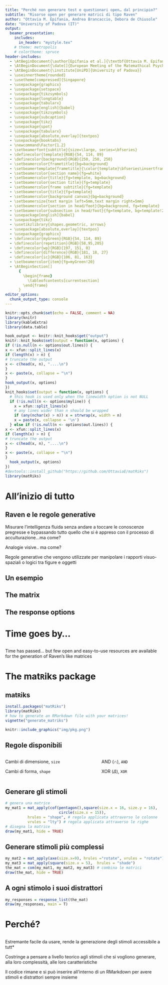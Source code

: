 ```yaml
---
title: "Perché non generare test e questionari open… dal principio?"
subtitle: "Risorse open per generare matrici di tipo Raven"
author: "Ottavia M. Epifania, Andrea Brancaccio, Debora de Chiusole"
date: "University of Padova (IT)"
output: 
  beamer_presentation: 
    includes: 
      in_header: "mystyle.tex"
    # theme: metropolis
    # colortheme: spruce
header-includes: 
  - \AtBeginDocument{\author[Epifania et al.]{\textbf{Ottavia M. Epifania}, Andrea Brancaccio, Debora de Chiusole}}
  - \AtBeginDocument{\date[]{European Meeting of the Matemathical Psychology Group}}
  - \AtBeginDocument{\institute[UniPD]{University of Padova}}
  - \useinnertheme{rounded}
  - \usetheme[compressed]{Singapore}
  - \usepackage{graphicx}
  - \usepackage{setspace}
  - \usepackage{tikzsymbols}
  - \usepackage{longtable}
  - \usepackage{tabularx}
  - \usepackage[english]{babel}
  - \usepackage{tikzsymbols}
  - \usepackage{subcaption}
  - \usepackage{tikz}
  - \usepackage{spot}
  - \usepackage{tabularx}
  - \usepackage[absolute,overlay]{textpos}
  - \usepackage{booktabs}
  - \newcommand\Factor{1.2}
  - \setbeamerfont{subtitle}{size=\large, series=\bfseries}
  - \definecolor{template}{RGB}{54, 114, 89}
  - \definecolor{background}{RGB}{250, 250, 250}
  - \setbeamercolor{frametitle}{bg=background}
  - \setbeamertemplate{frametitle}{\color{template}\bfseries\insertframetitle\par\vskip-6pt\hrulefill}
  - \setbeamercolor{section name}{fg=white}
  - \setbeamercolor{title}{fg=template, bg=background}
  - \setbeamercolor{section title}{fg=template}
  - \setbeamercolor{frame subtitle}{fg=template}
  - \setbeamercolor{title}{fg=template}
  - \setbeamercolor{background canvas}{bg=background}
  - \setbeamersize{text margin left=5mm,text margin right=5mm}
  - \setbeamercolor{section in head/foot}{bg=background, fg=template}
  - \setbeamercolor{subsection in head/foot}{fg=template, bg=template!20}
  - \usepackage[english]{babel}
  - \usepackage{tikz}
  - \usetikzlibrary{shapes.geometric, arrows}
  - \usepackage[absolute,overlay]{textpos}
  - \usepackage{graphicx}
  - \definecolor{myGreen}{RGB}{54, 114, 89}
  - \definecolor{repetition}{RGB}{58,95,205}
  - \definecolor{wp}{RGB}{197, 151, 0}
  - \definecolor{difference}{RGB}{181, 18, 27}
  - \definecolor{ic}{RGB}{106, 81, 163}
  - \setbeamercolor{item}{fg=myGreen!20}
  - \AtBeginSection[]
      {
        \begin{frame}
          \tableofcontents[currentsection]
        \end{frame}
      }
editor_options: 
  chunk_output_type: console
---
```


```r
knitr::opts_chunk$set(echo = FALSE, comment = NA)
library(knitr)
library(kableExtra)
library(data.table)

hook_output <- knitr::knit_hooks$get("output")
knitr::knit_hooks$set(output = function(x, options) {
if (!is.null(n <- options$out.lines)) {
x <- xfun::split_lines(x)
if (length(x) > n) {
# truncate the output
x <- c(head(x, n), "....\n")
}
x <- paste(x, collapse = "\n")
}
hook_output(x, options)
})
knit_hooks$set(output = function(x, options) {
  # this hook is used only when the linewidth option is not NULL
  if (!is.null(n <- options$myline)) {
    x = xfun::split_lines(x)
    # any lines wider than n should be wrapped
    if (any(nchar(x) > n)) x = strwrap(x, width = n)
    x = paste(x, collapse = '\n')
  } else if (!is.null(n <- options$out.lines)) {
x <- xfun::split_lines(x)
if (length(x) > n) {
# truncate the output
x <- c(head(x, n), "....\n")
}
x <- paste(x, collapse = "\n")
}
  hook_output(x, options)
})
#devtools::install_github("https://github.com/OttaviaE/matRiks")
library(matRiks)
```

## {.plain}

\tableofcontents

# All'inizio di tutto

## Raven e le regole generative

Misurare l'intelligenza fluida senza andare a toccare le conoscenze pregresse e bypassando tutto quello che si è appreso con il processo di acculturazione...ma come?


\vspace{1.5mm}
Analogie visive.. ma come? 


\centering 
\Large
Regole generative che vengono utilizzate per manipolare i rapporti visuo-spaziali o logici tra figure e oggetti

## Un esempio

\centering
\begin{tikzpicture}
        \imagenode[0.5]{img/completeExample.png}

\highlightbox[red,very thick]{0.12}{0.49}{0.85}{0.98}{red}{}{2-3}
\highlightbox[myGreen,very thick]{0.57}{0.52}{0.75}{.66}{myGreen}{}{3}
\highlightbox[green,very thick]{0.05}{0.01}{0.95}{0.45}{red}{}{4}
\end{tikzpicture}



## The matrix

\centering
\begin{tikzpicture}
			\imagenode[0.5]{img/matrix.png}
			\highlighttext{0.2}{0.9}{0.8}{1}{red}{Cambio forma \& Progressione numerica}{2}
			\highlightbox[red,very thick]{0.18}{0.65}{0.85}{0.9}{red}{}{2}
			\highlightbox[red,very thick]{0.18}{0.37}{0.85}{0.62}{red}{}{2}
			\highlightbox[red,very thick]{0.18}{0.11}{0.85}{0.35}{red}{}{2}
			\highlightbox[red,very thick]{0.18}{0.1}{0.36}{0.9}{red}{}{3}
			\highlightbox[red,very thick]{0.40}{0.1}{0.60}{0.9}{red}{}{3}
			\highlightbox[red,very thick]{0.64}{0.1}{0.83}{0.9}{red}{}{3}
			\highlighttext{0.1}{0.9}{0.4}{1}{red}{Progressione numerica}{3}
\end{tikzpicture}


## The response options
\onslide<1->
\begin{textblock*}{4cm}(8.5cm,1cm)
\includegraphics[width =\linewidth]{img/matrix.png}
\end{textblock*}
	
		
\begin{tikzpicture}
\imagenode[0.4]{img/responses.png}
\highlightbox[myGreen,very thick]{0.52}{0.02}{0.73}{.4}{circle,myGreen}{}{2-}
\highlightbox[repetition,very thick]{0.52}{0.52}{0.73}{.86}{circle,myGreen}{}{3-}
\highlightbox[repetition,very thick]{0.78}{0.02}{0.98}{.4}{circle,myGreen}{}{3-}
\highlightbox[difference,very thick]{0.26}{0.52}{0.48}{.86}{circle,myGreen}{}{6-}
\highlightbox[wp,very thick]{0.01}{0.02}{0.21}{.4}{circle,myGreen}{}{5-}
\highlightbox[wp,very thick]{0.78}{0.52}{0.98}{.86}{circle,myGreen}{}{5-}
\highlightbox[wp,very thick]{0.28}{0.02}{0.48}{.4}{circle,myGreen}{}{5-}
\highlightbox[ic,very thick]{0.01}{0.52}{0.21}{.86}{circle,myGreen}{}{4-}
\end{tikzpicture}
		
\small 
\vspace{5mm}
		
\onslide<3->
\centering
\scalebox{.95}{
\begin{tabular}{p{3cm}p{10cm}}

\textcolor<3->{repetition}{Repetition} &  Ripetizione di una cella adiacente alla cella vuota\\ 
\textcolor<4->{ic}{Incomplete Correlate} &  `Quasi'' la risposta corretta \\
\textcolor<5->{wp}{Wrong Principle} &  Viene usata una regola non corretta per risolvere la matrice  \\
\textcolor<6->{difference}{Difference} &  Effetto pop-up\\
\end{tabular}
}


<!-- ## Regole generative -->

<!-- \scalebox{.65}{ -->
<!-- \begin{tabular}{p{3.2cm}p{4cm} p{9.5cm}} -->
<!-- \hline -->
<!-- \textbf{Categoria}	&	\textbf{Regola}	&	\textbf{Definizione}	\\\hline -->
<!-- Visuospaziale&       Completamento & Individuazione della porzione mancante di una figura	 \\ -->
<!-- &	Orientamento	&	Manipolazione dell'orientamento spaziale\\ -->
<!-- &	Forma	&	Manipolazione della forma  	\\ -->
<!-- &	Riempimento	&	Manipolazione del riempimento 	\\ -->
<!-- &	Dimensione & Manipolazione della dimensione	\\	 -->
<!-- &&\\ -->
<!-- \hline -->
<!-- Pre-inferenza	&	Addizione oggettuale	&	Sovrapposizione degli oggetti presenti in diverse celle	\\ -->
<!-- &	Sottrazione oggettuale	&	Cancellazione degli oggetti presenti in diverse celle	\\ -->
<!-- &&\\ -->
<!-- \hline -->
<!-- Logica & AND & La terza cella si ottiene dall'intersezione delle prime due\\ -->
<!-- & OR    & La terza cella si ottiene dall'unione delle prime due\\ -->
<!-- & XOR  & La terza cella si ottiene dall'unione delle prime due ma solo per gli elementi che non si	ripetono\\ -->
<!-- &&\\ \hline -->
<!-- Logica direzionale & Orizzontale & Le regole vengono applicate in orizzontale \\ -->
<!-- & Verticale & Le regole vengono applicate in verticale \\ -->
<!-- & Diagonale & Le regole vengono applicate contemporanemente in verticale e orizzontale \\\hline -->
<!-- \end{tabular}} -->

<!-- ## Distrattori -->

<!-- \onslide<1-> -->
<!-- \begin{textblock*}{4cm}(8.5cm,1cm) -->
<!-- \includegraphics[width =\linewidth]{img/matrix.png} -->
<!-- \end{textblock*} -->


<!-- \begin{tikzpicture} -->
<!-- \imagenode[0.4]{img/responses.png} -->
<!-- \highlightbox[myGreen,very thick]{0.52}{0.02}{0.73}{.4}{circle,myGreen}{}{2-} -->
<!-- \highlightbox[repetition,very thick]{0.52}{0.52}{0.73}{.86}{circle,myGreen}{}{3-} -->
<!-- \highlightbox[repetition,very thick]{0.78}{0.02}{0.98}{.4}{circle,myGreen}{}{3-} -->
<!-- \highlightbox[difference,very thick]{0.26}{0.52}{0.48}{.86}{circle,myGreen}{}{6-} -->
<!-- \highlightbox[wp,very thick]{0.01}{0.02}{0.21}{.4}{circle,myGreen}{}{5-} -->
<!-- \highlightbox[wp,very thick]{0.78}{0.52}{0.98}{.86}{circle,myGreen}{}{5-} -->
<!-- \highlightbox[wp,very thick]{0.28}{0.02}{0.48}{.4}{circle,myGreen}{}{5-} -->
<!-- \highlightbox[ic,very thick]{0.01}{0.52}{0.21}{.86}{circle,myGreen}{}{4-} -->
<!-- \end{tikzpicture} -->

<!-- \small  -->
<!-- \vspace{5mm} -->

<!-- \onslide<3-> -->
<!-- \centering -->
<!-- \scalebox{.95}{ -->
<!-- \begin{tabular}{p{3cm}p{10cm}} -->

<!-- \textcolor<3->{repetition}{Repetition} &  Ripetizione di una cella adiacente alla cella vuota\\  -->
<!-- \textcolor<4->{ic}{Incomplete Correlate} &  `Quasi'' la risposta corretta \\ -->
<!-- \textcolor<5->{wp}{Wrong Principle} &  Viene usata una regola non corretta per risolvere la matrice  \\ -->
<!-- \textcolor<6->{difference}{Difference} &  Effetto pop-up\\ -->
<!-- \end{tabular} -->
<!-- } -->

# Time goes by...

##

Time has passed... but few open and easy-to-use resources are available for the generation of Raven's like matrices


\begin{block}{Corvus}

It's on \href{GitHub}{https://github.com/Thimbleby/Corvus} (and the maintainer is super nice :)!

Based in Javascript but provided with with an intuitive UI

\end{block}


\begin{block}{Sandia}

No longer maintained

"Rudimentary stimuli"
\end{block}


\begin{center}

They don't allow for reproducing the stimuli generation process

\end{center}




# The mat`R`iks package

## mat`R`iks

```r
install.packages("matRiks")
library(matRiks)
# how to generate an RMarkdown file with your matrices!
vignette("generate_matriks")
```




```r
knitr::include_graphics("img/pkg.png")
```

<!-- Generates $2 \times 2$ and $3 \times 3$ Raven-like matrices and the related set of distractors  -->

<!-- Allows for concatenating figures together $\rightarrow$ an infinite number of figures is in the midst -->


<!-- Allows for creating multi-layer matrices by combining concatenating single-layer matrices together  -->



## Regole disponibili


::: columns

:::: column

\centering

Cambi di dimensione, `size`

\begin{figure}
\centering

```r
a = mat_apply(maxi(), hrules = "size")

par(mfrow =c(1, 3) ,
        mar = c(6,5,5,5))

draw(a$Sq1); draw(a$Sq2); draw(a$Sq3)

```


\end{figure}


\centering

Cambi di riempimento, `shade`

\begin{figure}
\centering

```r
a = mat_apply(maxi(), hrules = "shade")

par(mfrow =c(1, 3) ,
        mar = c(6,5,5,5))

draw(a$Sq1); draw(a$Sq2); draw(a$Sq3)

```


\end{figure}


\centering
Cambi di forma, `shape`

\begin{figure}
\centering

```r
a = mat_apply(cof(s_lily(),
                  square(),
                  circle()), hrules = "shape")

par(mfrow =c(1, 3) ,
        mar = c(6,5,5,5))

draw(a$Sq1); draw(a$Sq2); draw(a$Sq3)

```


\end{figure}


\centering

Cambi di orientamento, `rotate`

\begin{figure}
\centering

```r
a = mat_apply(pacman(), hrules = "rotate.inv")

par(mfrow =c(1, 3) ,
        mar = c(6,5,5,5))

draw(a$Sq1); draw(a$Sq2); draw(a$Sq3)

```


\end{figure}
::::


:::: column

\centering

AND ($\cap$), `AND`

\begin{figure}
\centering

```r
size.x = 8
size.y = 4
pos.x = 0
shd = NA
lty = 1
lwd = 3

par(mfrow =c(1, 3) ,
        mar = c(6,5,5,5))

a = mat_apply(cof(luck(pos.x = pos.x + size.x, pos.y = pos.x, rot = pi,
        size.x = size.x, size.y = size.y, shd = shd, lty = lty,
        lwd = lwd), luck(pos.x = pos.x - size.x, pos.y = pos.x,
        rot = -pi, size.x = size.x, size.y = size.y, shd = shd,
        lty = lty, lwd = lwd), luck(pos.x = pos.x, pos.y = pos.x +
        size.x, rot = -pi, size.x = size.y, size.y = size.x,
        shd = shd, lty = lty, lwd = lwd), luck(pos.x = pos.x,
        pos.y = pos.x - size.x, rot = -pi, size.x = size.y, size.y = size.x,
        shd = shd, lty = lty, lwd = lwd)), hrules = "AND")

draw(a$Sq1); draw(a$Sq2); draw(a$Sq3)

```
\end{figure}

\centering

OR ($\cup$), `OR`

\begin{figure}
\centering

```r
size.x = 8
size.y = 4
pos.x = 0
shd = NA
lty = 1
lwd = 3

par(mfrow =c(1, 3) ,
        mar = c(6,5,5,5))

a = mat_apply(cof(luck(pos.x = pos.x + size.x, pos.y = pos.x, rot = pi,
        size.x = size.x, size.y = size.y, shd = shd, lty = lty,
        lwd = lwd), luck(pos.x = pos.x - size.x, pos.y = pos.x,
        rot = -pi, size.x = size.x, size.y = size.y, shd = shd,
        lty = lty, lwd = lwd), luck(pos.x = pos.x, pos.y = pos.x +
        size.x, rot = -pi, size.x = size.y, size.y = size.x,
        shd = shd, lty = lty, lwd = lwd), luck(pos.x = pos.x,
        pos.y = pos.x - size.x, rot = -pi, size.x = size.y, size.y = size.x,
        shd = shd, lty = lty, lwd = lwd)), hrules = "OR")

draw(a$Sq1); draw(a$Sq2); draw(a$Sq3)

```


\end{figure}

\centering

XOR ($\Delta$), `XOR`

\begin{figure}
\centering

```r
size.x = 8
size.y = 4
pos.x = 0
shd = NA
lty = 1
lwd = 3

par(mfrow =c(1, 3) ,
        mar = c(6,5,5,5))

a = mat_apply(cof(luck(pos.x = pos.x + size.x, pos.y = pos.x, rot = pi,
        size.x = size.x, size.y = size.y, shd = shd, lty = lty,
        lwd = lwd), luck(pos.x = pos.x - size.x, pos.y = pos.x,
        rot = -pi, size.x = size.x, size.y = size.y, shd = shd,
        lty = lty, lwd = lwd), luck(pos.x = pos.x, pos.y = pos.x +
        size.x, rot = -pi, size.x = size.y, size.y = size.x,
        shd = shd, lty = lty, lwd = lwd), luck(pos.x = pos.x,
        pos.y = pos.x - size.x, rot = -pi, size.x = size.y, size.y = size.x,
        shd = shd, lty = lty, lwd = lwd)), hrules = "XOR")

draw(a$Sq1); draw(a$Sq2); draw(a$Sq3)

```


\end{figure}

::::


:::



## Generare gli stimoli
\scriptsize

```r
# genera una matrice
my_mat1 = mat_apply(cof(pentagon(),square(size.x = 16, size.y = 16), 
                        circle(size.x = 15)),
          hrules = "shape", # regola applicata attraverso le colonne
          vrules = "lty") # regola applicata attraverso le righe
# disegna la matrice
draw(my_mat1, hide = TRUE)

```


\begin{figure}
\centering
```r
# genera una matrice
my_mat1 = mat_apply(cof(pentagon(), square(size.x = 16, size.y = 16),
              
                  circle(size.x = 15)),
                hrules = "shape", # regola applicata attraverso le colonne
               vrules = "lty") # regola applicata attraverso le righe
# disegna la matrice
draw(my_mat1, hide = TRUE)

```

\end{figure}




## Generare stimoli più complessi 

\scriptsize

```r
my_mat2 = mat_apply(axe(size.x=9), hrules ="rotate", vrules = "rotate")
my_mat3 = mat_apply(square(size.x = 5),  hrules = "shade")
the_mat = com(my_mat1, my_mat2, my_mat3) # combina le matrici
draw(the_mat, hide = TRUE)
```


\begin{figure}
```r
my_mat2 = mat_apply(axe(size.x=9), c("rotate"), "rotate")
my_mat3 = mat_apply(square(size.x = 5), c( "shade"))
the_mat = com(my_mat1, my_mat2, my_mat3)
draw(the_mat, hide = TRUE)
```
\end{figure}


## A ogni stimolo i suoi distrattori 
\scriptsize
```r
my_responses = response_list(the_mat)
draw(my_responses, main = T)
```

\begin{figure}
```r
my_responses = response_list(the_mat)
draw(my_responses, main = T)
```
\end{figure}



# Perché?

## 

Estremante facile da usare, rende la generazione degli stimoli accessibile a tutt*

Costringe a pensare a livello teorico agli stimoli che si vogliono generare, alla loro complessità, alle loro caratteristiche

Il codice rimane e si può inserire all'interno di un RMarkdown per avere stimoli e distrattori sempre insieme 




